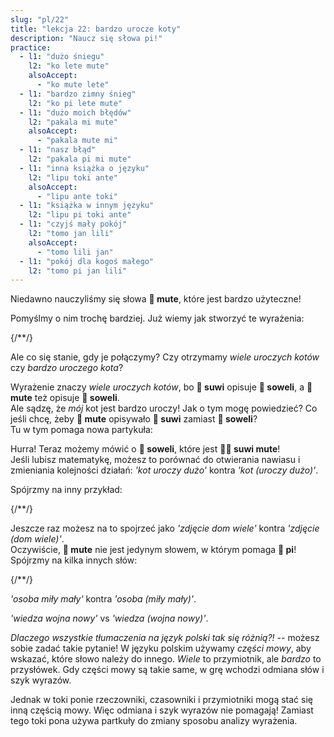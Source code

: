```yaml
---
slug: "pl/22"
title: "lekcja 22: bardzo urocze koty"
description: "Naucz się słowa pi!"
practice:
  - l1: "dużo śniegu"
    l2: "ko lete mute"
    alsoAccept:
      - "ko mute lete"
  - l1: "bardzo zimny śnieg"
    l2: "ko pi lete mute"
  - l1: "dużo moich błędów"
    l2: "pakala mi mute"
    alsoAccept:
      - "pakala mute mi"
  - l1: "nasz błąd"
    l2: "pakala pi mi mute"
  - l1: "inna książka o języku"
    l2: "lipu toki ante"
    alsoAccept:
      - "lipu ante toki"
  - l1: "książka w innym języku"
    l2: "lipu pi toki ante"
  - l1: "czyjś mały pokój"
    l2: "tomo jan lili"
    alsoAccept:
      - "tomo lili jan"
  - l1: "pokój dla kogoś małego"
    l2: "tomo pi jan lili"
---
```



Niedawno nauczyliśmy się słowa **󱤼 mute**, które jest bardzo użyteczne!

Pomyślmy o nim trochę bardziej. Już wiemy jak stworzyć te wyrażenia:

<List>
  {/*<Word sl="pi" m="" />*/}
  <Word sl="soweli suwi" m="uroczy kot" />
  <Word sl="soweli mute" m="wiele kotów" />
  <Word sl="suwi mute" m="bardzo uroczy" />
</List>

Ale co się stanie, gdy je połączymy? Czy otrzymamy *wiele uroczych kotów* czy *bardzo uroczego kota*?

<List>
  <Word sl="soweli suwi mute" m="wiele uroczych kotów" />
</List>

Wyrażenie znaczy *wiele uroczych kotów*, bo **󱥦 suwi** opisuje **󱥢 soweli**, a **󱤼 mute** też opisuje **󱥢 soweli**.  
Ale sądzę, że *mój* kot jest bardzo uroczy! Jak o tym mogę powiedzieć? Co jeśli chcę, żeby **󱤼 mute** opisywało **󱥦 suwi** zamiast **󱥢 soweli**?  
Tu w tym pomaga nowa partykuła:

<List>
  <Word sl="pi" m="partukuła grupująca przymiotniki" />
  <Word sl="soweli pi suwi mute" m="bardzo uroczy kot" />
</List>

Hurra! Teraz możemy mówić o **󱥢 soweli**, które jest **󱥦󱤼 suwi mute**!  
Jeśli lubisz matematykę, możesz to porównać do otwierania nawiasu i zmieniania kolejności działań: *'kot uroczy dużo'* kontra *'kot (uroczy dużo)'*.

Spójrzmy na inny przykład:

<List>
  {/*<Word sl="pi" m="" />*/}
  <Word sl="sitelen tomo" m="zdjęcie domu" />
  <Word sl="sitelen mute" m="zdjęcia" />
  <Word sl="tomo mute" m="domy" />
  <Word sl="sitelen tomo mute" m="zdjęcia domu" />
  <Word sl="sitelen pi tomo mute" m="zdjęcie domów" />
</List>

Jeszcze raz możesz na to spojrzeć jako *'zdjęcie dom wiele'* kontra *'zdjęcie (dom wiele)'*.  
Oczywiście, **󱤼 mute** nie jest jedynym słowem, w którym pomaga **󱥍 pi**! Spójrzmy na kilka innych słów:

<List>
  {/*<Word sl="pi" m="" />*/}
  <Word sl="jan pona" m="miła osoba" />
  <Word sl="jan lili" m="mała osoba" />
  <Word sl="pona lili" m="trochę miły" />
  <Word sl="jan pona lili" m="mała, miła osoba" />
  <Word sl="jan pi pona lili" m="trochę miła osoba" />
</List>

*'osoba miły mały'* kontra *'osoba (miły mały)'*.

<List>
  <Word sl="sona utala" m="wiedza o wojnie" />
  <Word sl="sona sin" m="nowa wiedza" />
  <Word sl="utala sin" m="nowa wojna" />
  <Word sl="sona utala sin" m="nowa wiedza o wojnie. wiedza jest nowa." />
  <Word sl="sona pi utala sin" m="wiedza o nowej wojnie. wojna jest nowa." />
</List>

*'wiedza wojna nowy'* vs *'wiedza (wojna nowy)'*.

*Dlaczego wszystkie tłumaczenia na język polski tak się różnią?!* -- możesz sobie zadać takie pytanie! W języku polskim używamy *części mowy*, aby wskazać, które słowo należy do innego. *Wiele* to przymiotnik, ale *bardzo* to przysłówek. Gdy części mowy są takie same, w grę wchodzi odmiana słów i szyk wyrazów.

Jednak w toki ponie rzeczowniki, czasowniki i przymiotniki mogą stać się inną częścią mowy. Więc odmiana i szyk wyrazów nie pomagają! Zamiast tego toki pona używa partkuły do zmiany sposobu analizy wyrażenia.

<Practice exercises={frontmatter.practice} client:load />
